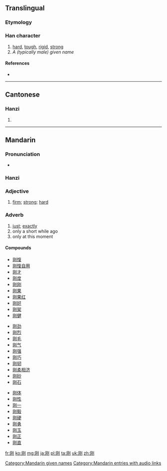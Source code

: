 {{also|剛}}
==Translingual==

===Etymology===
{{Han simp|剛|f=岡|t=冈}}

===Han character===
{{Han char|rn=18|rad=刀|as=04|sn=6|four=|canj=月大中弓 (BKLN)|ids=⿰[[冈]][[刂]]}}

# [[hard]], [[tough]], [[rigid]], [[strong]]
# ''A (typically male) given name''

====References====
* {{Han ref|kx=0137.301|hdz=10326.060|uh=521A|ud=21018}}

----

==Cantonese==

===Hanzi===
{{yue-hanzi|jyut=|y=gong1|tra=剛}}

# {{defn|lang=yue|sort=刀04}}

----

==Mandarin==

===Pronunciation===
* {{audio|zh-gāng.ogg|audio}}

===Hanzi===
{{cmn-hanzi|tra=剛|pin=[[gāng]] ([[gang1]], [[Gāng]] ([[Gang1]])|wg=kang<sup>1</sup>, Kang<sup>1</sup>}}

===Adjective===
{{cmn-adj|s|pin=gāng|pint=gang1|tra=剛|sim=刚|rs=刀04}}

# [[firm]]; [[strong]]; [[hard]]

===Adverb===
{{cmn-adv|s|pin=gāng|pint=gang1|tra=剛|sim=刚|rs=刀04}}

# [[just]]; [[exactly]]
# only a short while ago
# only at this moment

====Compounds====
{{top3}}
* [[刚愎]]
* [[刚愎自用]]
* [[刚才]]
* [[刚度]]
* [[刚刚]]
* [[刚果]]
* [[刚果红]]
* [[刚好]]
* [[刚架]]
* [[刚健]]
{{mid3}}
* [[刚劲]]
* [[刚烈]]
* [[刚毛]]
* [[刚气]]
* [[刚强]]
* [[刚巧]]
* [[刚韧]]
* [[刚柔相济]]
* [[刚砂]]
* [[刚石]]
{{mid3}}
* [[刚体]]
* [[刚性]]
* [[刚一]]
* [[刚毅]]
* [[刚硬]]
* [[刚勇]]
* [[刚玉]]
* [[刚正]]
* [[刚直]]
{{bottom}}

[[Category:Mandarin given names]]
[[Category:Mandarin entries with audio links]]

[[fr:刚]]
[[ko:刚]]
[[mg:刚]]
[[ja:刚]]
[[pl:刚]]
[[ta:刚]]
[[uk:刚]]
[[zh:刚]]